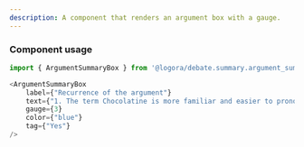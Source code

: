 ```yaml
---
description: A component that renders an argument box with a gauge.
---
```



### Component usage
```js
import { ArgumentSummaryBox } from '@logora/debate.summary.argument_summary_box';
```
```js
<ArgumentSummaryBox
    label={"Recurrence of the argument"}
    text={"1. The term Chocolatine is more familiar and easier to pronounce for French speakers. "}
    gauge={3}
    color={"blue"}
    tag={"Yes"}
/>
```